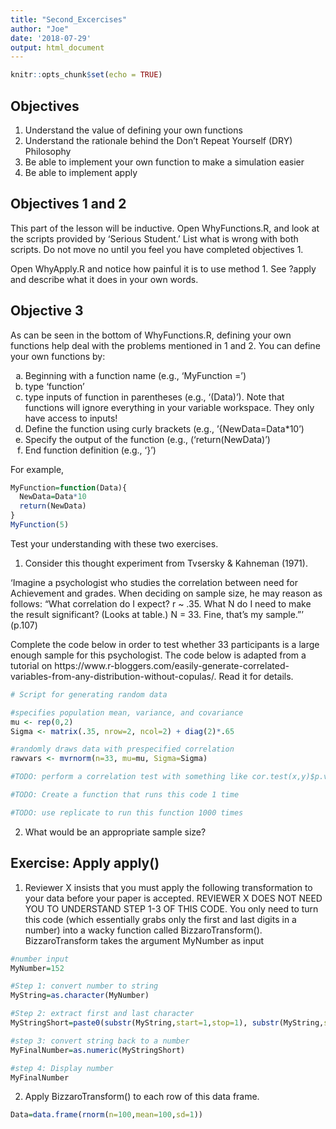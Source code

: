 ```yaml
---
title: "Second_Excercises"
author: "Joe"
date: '2018-07-29'
output: html_document
---
```


```r
knitr::opts_chunk$set(echo = TRUE)
```

## Objectives

1) Understand the value of defining your own functions
2) Understand the rationale behind the Don't Repeat Yourself (DRY) Philosophy
3) Be able to implement your own function to make a simulation easier
4) Be able to implement apply

## Objectives 1 and 2

This part of the lesson will be inductive. Open WhyFunctions.R, and look at the scripts provided by 'Serious Student.' List what is wrong with both scripts. Do not move no until you feel you have completed objectives 1.

Open WhyApply.R and notice how painful it is to use method 1. See ?apply and describe what it does in your own words.

## Objective 3

As can be seen in the bottom of WhyFunctions.R, defining your own functions help deal with the problems mentioned in 1 and 2. You can define your own functions by:

a) Beginning with a function name (e.g., 'MyFunction =')
b) type 'function'
c) type inputs of function in parentheses (e.g., '(Data)'). Note that functions will ignore everything in your variable workspace. They only have access to inputs!
d) Define the function using curly brackets (e.g., '{NewData=Data*10')
e) Specify the output of the function (e.g., ('return(NewData)')
f) End function definition (e.g., '}')

For example,

```r
MyFunction=function(Data){
  NewData=Data*10
  return(NewData)
}
MyFunction(5)
```

Test your understanding with these two exercises.


1) Consider this thought experiment from Tvsersky & Kahneman (1971).

'Imagine a psychologist who studies the correlation between need for Achievement and grades. When deciding on sample size, he may reason as follows: "What correlation do I expect? r ~ .35. What N do I need to make the result significant? (Looks at table.) N = 33. Fine, that's my sample."' (p.107)

Complete the code below in order to test whether 33 participants is a large enough sample for this psychologist. The code below is adapted from a tutorial on https://www.r-bloggers.com/easily-generate-correlated-variables-from-any-distribution-without-copulas/. Read it for details.

```r
# Script for generating random data

#specifies population mean, variance, and covariance
mu <- rep(0,2)
Sigma <- matrix(.35, nrow=2, ncol=2) + diag(2)*.65

#randomly draws data with prespecified correlation
rawvars <- mvrnorm(n=33, mu=mu, Sigma=Sigma)

#TODO: perform a correlation test with something like cor.test(x,y)$p.value

#TODO: Create a function that runs this code 1 time

#TODO: use replicate to run this function 1000 times

```


2) What would be an appropriate sample size?


## Exercise: Apply apply()

1) Reviewer X insists that you must apply the following transformation to your data before your paper is accepted. REVIEWER X DOES NOT NEED YOU TO UNDERSTAND STEP 1-3 OF THIS CODE. You only need to turn this code (which essentially grabs only the first and last digits in a number) into a wacky function called BizzaroTransform(). BizzaroTransform takes the argument MyNumber as input
```r
#number input
MyNumber=152

#Step 1: convert number to string
MyString=as.character(MyNumber)

#Step 2: extract first and last character
MyStringShort=paste0(substr(MyString,start=1,stop=1), substr(MyString,start=nchar(MyString),stop=nchar(MyString))) 

#step 3: convert string back to a number
MyFinalNumber=as.numeric(MyStringShort)

#step 4: Display number
MyFinalNumber
```


2) Apply BizzaroTransform() to each row of this data frame.

```r
Data=data.frame(rnorm(n=100,mean=100,sd=1))
```
